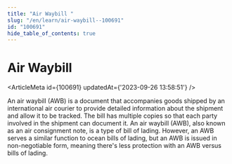 ```yaml
---
title: "Air Waybill "
slug: "/en/learn/air-waybill--100691"
id: "100691"
hide_table_of_contents: true
---
```



# Air Waybill 

<ArticleMeta id={100691} updatedAt={'2023-09-26 13:58:51'} />
<div className='border-solid border-b border-t-0 my-4 border-[var(--ifm-color-gray-300)]' />

An air waybill (AWB) is a document that accompanies goods shipped by an international air courier to provide detailed information about the shipment and allow it to be tracked. The bill has multiple copies so that each party involved in the shipment can document it. An air waybill (AWB), also known as an air consignment note, is a type of bill of lading. However, an AWB serves a similar function to ocean bills of lading, but an AWB is issued in non-negotiable form, meaning there's less protection with an AWB versus bills of lading.
